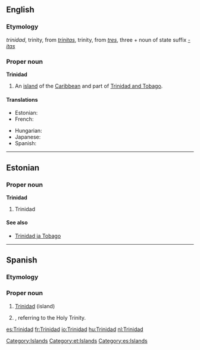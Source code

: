 ==English==
{{wikipedia}}

===Etymology===
{{etyl|es}} ''trinidad'', trinity, from {{etyl|la}} ''[[trinitas]]'', trinity, from ''[[tres]]'', three + noun of state suffix ''[[-itas]]''

===Proper noun===
'''Trinidad'''

# An [[island]] of the [[Caribbean]] and part of [[Trinidad and Tobago]].

====Translations====
{{trans-top|an island of the Caribbean}}
* Estonian: {{t-|et|Trinidad}}
* French: {{t+|fr|Trinité|f}}
{{trans-mid}}
* Hungarian: {{t+|hu|Trinidad}}
* Japanese: {{t-|ja|トリニダード島|tr=torinidādotō}}
* Spanish: {{t+|es|Trinidad|f}}
{{trans-bottom}}

[[Category:Islands]]

----

==Estonian==
{{wikipedia|lang=et}}

===Proper noun===
'''Trinidad'''

# Trinidad

====See also====
* [[Trinidad ja Tobago]]

[[Category:et:Islands]]

----

==Spanish==

===Etymology===
{{term|trinidad||trinity|lang=es}}

===Proper noun===
{{infl|es|proper noun|f}}

# [[#English|Trinidad]] (island)
# {{given name|female|lang=es}}, referring to the Holy Trinity.

[[Category:es:Islands]]

[[es:Trinidad]]
[[fr:Trinidad]]
[[io:Trinidad]]
[[hu:Trinidad]]
[[nl:Trinidad]]